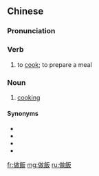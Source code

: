 {{also|做饭}}
==Chinese==
{{zh-forms|s=做饭|alt=作飯}}

===Pronunciation===
{{zh-pron
|m=zuòfàn
|c=zou6 faan6
|cat=v,n
}}

===Verb===
{{zh-verb}}

# to [[cook]]; to prepare a meal

===Noun===
{{zh-noun}}

# [[cooking]]

====Synonyms====
* {{zh-l|炊事}}
* {{zh-l|烹飪}}
* {{zh-l|烹調}}
* {{zh-l|做菜}}

[[fr:做飯]]
[[mg:做飯]]
[[ru:做飯]]
